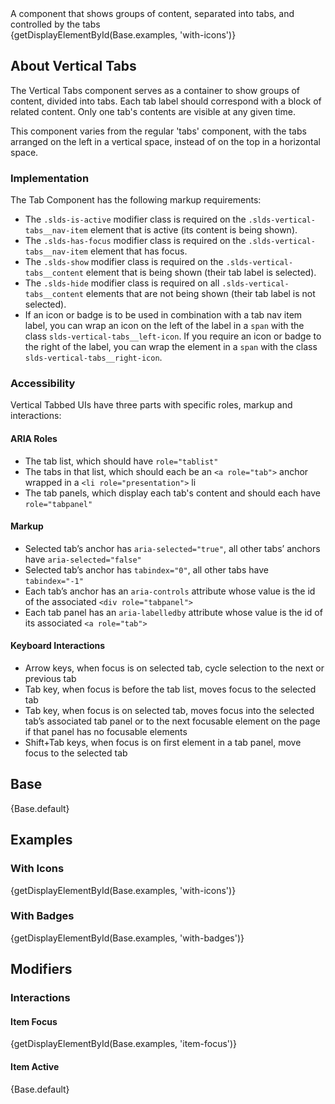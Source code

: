 
<div className="doc lead">
  A component that shows groups of content, separated into tabs, and controlled by the tabs
</div>

<CodeView exampleOnly>
  {getDisplayElementById(Base.examples, 'with-icons')}
</CodeView>

## About Vertical Tabs

The Vertical Tabs component serves as a container to show groups of content, divided into tabs. Each tab label should correspond with a block of related content. Only one tab's contents are visible at any given time.

This component varies from the regular 'tabs' component, with the tabs arranged on the left in a vertical space, instead of on the top in a horizontal space.

### Implementation

The Tab Component has the following markup requirements:

- The `.slds-is-active` modifier class is required on the `.slds-vertical-tabs__nav-item` element that is active (its content is being shown).
- The `.slds-has-focus` modifier class is required on the `.slds-vertical-tabs__nav-item` element that has focus.
- The `.slds-show` modifier class is required on the `.slds-vertical-tabs__content` element that is being shown (their tab label is selected).
- The `.slds-hide` modifier class is required on all `.slds-vertical-tabs__content` elements that are not being shown (their tab label is not selected).
- If an icon or badge is to be used in combination with a tab nav item label, you can wrap an icon on the left of the label in a `span` with the class `slds-vertical-tabs__left-icon`. If you require an icon or badge to the right of the label, you can wrap the element in a `span` with the class `slds-vertical-tabs__right-icon`.

### Accessibility

Vertical Tabbed UIs have three parts with specific roles, markup and interactions:

#### ARIA Roles

- The tab list, which should have `role="tablist"`
- The tabs in that list, which should each be an `<a role="tab">` anchor wrapped in a `<li role="presentation">` li
- The tab panels, which display each tab's content and should each have `role="tabpanel"`

#### Markup

- Selected tab’s anchor has `aria-selected="true"`, all other tabs’ anchors have `aria-selected="false"`
- Selected tab’s anchor has `tabindex="0"`, all other tabs have `tabindex="-1"`
- Each tab’s anchor has an `aria-controls` attribute whose value is the id of the associated `<div role="tabpanel">`
- Each tab panel has an `aria-labelledby` attribute whose value is the id of its associated `<a role="tab">`

#### Keyboard Interactions

- Arrow keys, when focus is on selected tab, cycle selection to the next or previous tab
- Tab key, when focus is before the tab list, moves focus to the selected tab
- Tab key, when focus is on selected tab, moves focus into the selected tab’s associated tab panel or to the next focusable element on the page if that panel has no focusable elements
- Shift+Tab keys, when focus is on first element in a tab panel, move focus to the selected tab


## Base

<CodeView>
  {Base.default}
</CodeView>

## Examples

### With Icons
<CodeView>
  {getDisplayElementById(Base.examples, 'with-icons')}
</CodeView>

### With Badges
<CodeView>
  {getDisplayElementById(Base.examples, 'with-badges')}
</CodeView>

## Modifiers

### Interactions

#### Item Focus
<CodeView toggleCode={false}>
  {getDisplayElementById(Base.examples, 'item-focus')}
</CodeView>

#### Item Active
<CodeView toggleCode={false}>
  {Base.default}
</CodeView>
